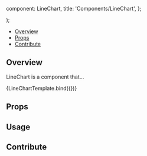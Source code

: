

  component: LineChart,
  title: 'Components/LineChart',
};

<Meta title="Components/LineChart" component={LineChart} />

  <div className="w-96">
    <LineChart {...args} />
  </div>
);

<Heading title="LineChart" componentRelativePath="LineChart/LineChart.tsx" />

- [Overview](#overview)
- [Props](#props)
- [Contribute](#contribute)

## Overview

LineChart is a component that...

<Canvas>
  <Story
    name="Overview"
    args={{
      width: 800,
      height: 400,
      showLegend: true,
      legendWidth: 150,
      axis: {
        x: {
          label: 'Time (s)',
          indexRef: 0,
          type: 'x',
        },
        y: {
          label: 'Signal Intensity',
          indexRef: 1,
          type: 'y',
        },
      },
      series: [{
        label: 'First series',
        points: [
          [0, 607.54],
          [1, 648.28],
          [2, 696.70],
          [3, 693.87],
          [4, 740.02],
          [5, 707.04],
          [6, 748.73],
          [7, 792.34],
          [8, 842.03],
          [9, 808.63],
          [10, 798.81],
          [11, 836.71],
          [12, 800.22],
          [13, 761.66],
          [14, 745.50],
          [15, 774.53],
          [16, 824.04],
          [17, 837.02],
          [18, 857.50],
          [19, 818.29],
          [20, 786.71],
          [21, 797.34],
          [22, 795.29],
          [23, 771.26],
          [24, 751.51],
          [25, 800.11],
          [26, 824.10],
          [27, 851.25],
          [28, 826.65],
          [29, 845.48],
          [30, 891.25],
          [31, 899.52],
          [32, 944.36],
          [33, 947.73],
          [34, 923.11],
          [35, 889.22],
          [36, 871.86],
          [37, 871.42],
          [38, 826.14],
          [39, 866.41],
          [40, 897.81],
          [41, 858.01],
          [42, 848.76],
          [43, 818.07],
          [44, 778.81],
          [45, 737.75],
          [46, 719.47],
          [47, 730.18],
          [48, 705.91],
          [49, 689.15]
        ]
      }, {
        label: 'Second series',
        points: [
          [0, 307.54],
          [1, 348.28],
          [2, 396.70],
          [3, 393.87],
          [4, 440.02],
          [5, 407.04],
          [6, 448.73],
          [7, 492.34],
          [8, 542.03],
          [9, 508.63],
          [10, 498.81],
          [11, 536.71],
          [12, 500.22],
          [13, 461.66],
          [14, 445.50],
          [15, 474.53],
          [16, 524.04],
          [17, 537.02],
          [18, 557.50],
          [19, 518.29],
          [20, 486.71],
          [21, 497.34],
          [22, 495.29],
          [23, 471.26],
          [24, 451.51],
          [25, 500.11],
          [26, 524.10],
          [27, 551.25],
          [28, 526.65],
          [29, 545.48],
          [30, 591.25],
          [31, 599.52],
          [32, 644.36],
          [33, 647.73],
          [34, 623.11],
          [35, 589.22],
          [36, 571.86],
          [37, 571.42],
          [38, 526.14],
          [39, 566.41],
          [40, 597.81],
          [41, 558.01],
          [42, 548.76],
          [43, 518.07],
          [44, 478.81],
          [45, 437.75],
          [46, 419.47],
          [47, 430.18],
          [48, 405.91],
          [49, 389.15]
        ]
      }]
    }}
  >
    {LineChartTemplate.bind({})}
  </Story>
</Canvas>

## Props

<ArgsTable of={LineChart} />

## Usage

## Contribute

<Footer componentRelativePath="LineChart/__stories__/lineChart.stories.mdx" />
